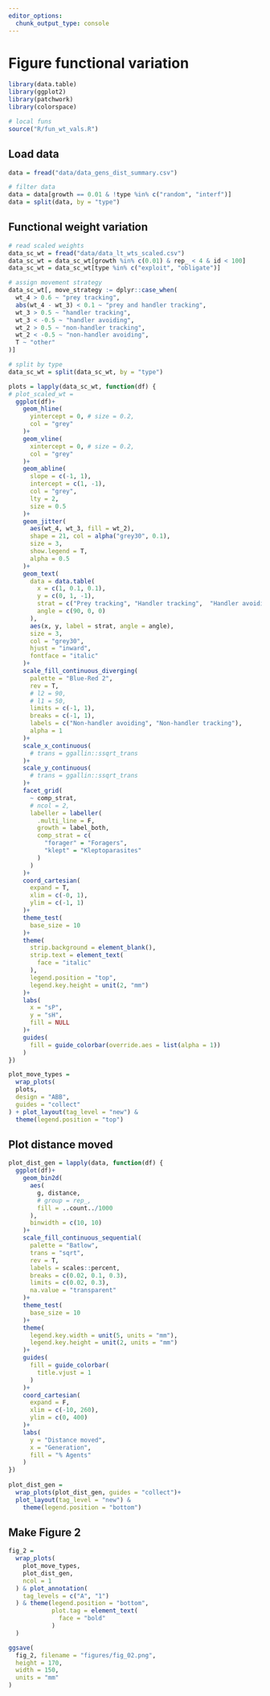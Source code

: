 ```yaml
---
editor_options: 
  chunk_output_type: console
---
```


# Figure functional variation

```r
library(data.table)
library(ggplot2)
library(patchwork)
library(colorspace)

# local funs
source("R/fun_wt_vals.R")
```

## Load data

```r
data = fread("data/data_gens_dist_summary.csv")

# filter data
data = data[growth == 0.01 & !type %in% c("random", "interf")]
data = split(data, by = "type")
```

## Functional weight variation

```r
# read scaled weights
data_sc_wt = fread("data/data_lt_wts_scaled.csv")
data_sc_wt = data_sc_wt[growth %in% c(0.01) & rep_ < 4 & id < 100]
data_sc_wt = data_sc_wt[type %in% c("exploit", "obligate")]

# assign movement strategy
data_sc_wt[, move_strategy := dplyr::case_when(
  wt_4 > 0.6 ~ "prey tracking",
  abs(wt_4 - wt_3) < 0.1 ~ "prey and handler tracking",
  wt_3 > 0.5 ~ "handler tracking",
  wt_3 < -0.5 ~ "handler avoiding",
  wt_2 > 0.5 ~ "non-handler tracking",
  wt_2 < -0.5 ~ "non-handler avoiding",
  T ~ "other"
)]

# split by type
data_sc_wt = split(data_sc_wt, by = "type")
```

```r
plots = lapply(data_sc_wt, function(df) {
# plot_scaled_wt = 
  ggplot(df)+
    geom_hline(
      yintercept = 0, # size = 0.2,
      col = "grey"
    )+
    geom_vline(
      xintercept = 0, # size = 0.2,
      col = "grey"
    )+
    geom_abline(
      slope = c(-1, 1),
      intercept = c(1, -1),
      col = "grey",
      lty = 2,
      size = 0.5
    )+
    geom_jitter(
      aes(wt_4, wt_3, fill = wt_2),
      shape = 21, col = alpha("grey30", 0.1),
      size = 3,
      show.legend = T,
      alpha = 0.5
    )+
    geom_text(
      data = data.table(
        x = c(1, 0.1, 0.1),
        y = c(0, 1, -1),
        strat = c("Prey tracking", "Handler tracking",  "Handler avoiding"),
        angle = c(90, 0, 0)
      ),
      aes(x, y, label = strat, angle = angle),      
      size = 3,
      col = "grey30",
      hjust = "inward",
      fontface = "italic"
    )+
    scale_fill_continuous_diverging(
      palette = "Blue-Red 2", 
      rev = T,
      # l2 = 90,
      # l1 = 50,
      limits = c(-1, 1),
      breaks = c(-1, 1),
      labels = c("Non-handler avoiding", "Non-handler tracking"),
      alpha = 1
    )+
    scale_x_continuous(
      # trans = ggallin::ssqrt_trans
    )+
    scale_y_continuous(
      # trans = ggallin::ssqrt_trans
    )+
    facet_grid(
      ~ comp_strat, 
      # ncol = 2, 
      labeller = labeller(
        .multi_line = F,
        growth = label_both,
        comp_strat = c(
          "forager" = "Foragers",
          "klept" = "Kleptoparasites"
        )
      )
    )+
    coord_cartesian(
      expand = T,
      xlim = c(-0, 1),
      ylim = c(-1, 1)
    )+
    theme_test(
      base_size = 10
    )+
    theme(
      strip.background = element_blank(),
      strip.text = element_text(
        face = "italic"
      ),
      legend.position = "top",
      legend.key.height = unit(2, "mm")
    )+
    labs(
      x = "sP",
      y = "sH",
      fill = NULL
    )+
    guides(
      fill = guide_colorbar(override.aes = list(alpha = 1))
    )
})

plot_move_types =
  wrap_plots(
  plots,
  design = "ABB",
  guides = "collect"
) + plot_layout(tag_level = "new") &
  theme(legend.position = "top")
```

## Plot distance moved

```r
plot_dist_gen = lapply(data, function(df) {
  ggplot(df)+
    geom_bin2d(
      aes(
        g, distance,
        # group = rep_,
        fill = ..count../1000
      ),
      binwidth = c(10, 10)
    )+
    scale_fill_continuous_sequential(
      palette = "Batlow",
      trans = "sqrt",
      rev = T,
      labels = scales::percent,
      breaks = c(0.02, 0.1, 0.3),
      limits = c(0.02, 0.3),
      na.value = "transparent"
    )+
    theme_test(
      base_size = 10
    )+
    theme(
      legend.key.width = unit(5, units = "mm"),
      legend.key.height = unit(2, units = "mm")
    )+
    guides(
      fill = guide_colorbar(
        title.vjust = 1
      )
    )+
    coord_cartesian(
      expand = F,
      xlim = c(-10, 260),
      ylim = c(0, 400)
    )+
    labs(
      y = "Distance moved",
      x = "Generation",
      fill = "% Agents"
    )
})
  
plot_dist_gen =
  wrap_plots(plot_dist_gen, guides = "collect")+
  plot_layout(tag_level = "new") &
    theme(legend.position = "bottom")
```


## Make Figure 2

```r
fig_2 =
  wrap_plots(
    plot_move_types,
    plot_dist_gen,
    ncol = 1
  ) & plot_annotation(
    tag_levels = c("A", "1")
  ) & theme(legend.position = "bottom",
            plot.tag = element_text(
              face = "bold"
            )
  )

ggsave(
  fig_2, filename = "figures/fig_02.png",
  height = 170,
  width = 150,
  units = "mm"
)
```


